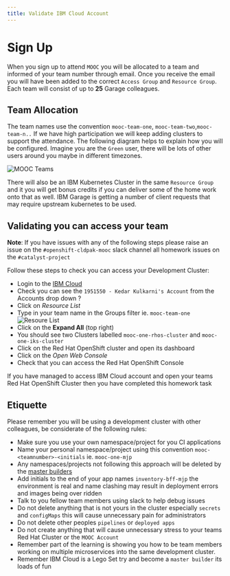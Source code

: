 ```yaml
---
title: Validate IBM Cloud Account
---
```


# Sign Up

When you sign up to attend `MOOC` you will be allocated to a team and informed of your team number through email. Once you receive the email you will have been added to the correct `Access Group` and `Resource Group`. Each team will consist of up to **25** Garage colleagues.

## Team Allocation

The team names use the convention `mooc-team-one`, `mooc-team-two`,`mooc-team-n..` If we have high participation we will keep adding clusters to support the attendance. The following diagram helps to explain how you will be configured. Imagine you are the `Green` user, there will be lots of other users around you maybe in different timezones.

![MOOC Teams](moocteams.png)

There will also be an IBM Kubernetes Cluster in the same `Resource Group` and it you will get bonus credits if you can deliver some of the home work onto that as well. IBM Garage is getting a number of client requests that may require upstream kubernetes to be used.

## Validating you can access your team

<InlineNotification>

**Note**: If you have issues with any of the following steps please raise an issue on the `#openshift-cldpak-mooc` slack channel all homework issues on the `#catalyst-project`

</InlineNotification>

Follow these steps to check you can access your Development Cluster:

- Login to the [IBM Cloud](https://cloud.ibm.com)
- Check you can see the `1951550 - Kedar Kulkarni's Account` from the Accounts drop down ?
- Click on *Resource List*
- Type in your team name in the Groups filter ie. `mooc-team-one`
![Resoure List](resourcelist.png)
- Click on the **Expand All** (top right)
- You should see two Clusters labelled `mooc-one-rhos-cluster` and `mooc-one-iks-cluster`
- Click on the Red Hat OpenShift cluster and open its dashboard
- Click on the *Open Web Console*
- Check that you can access the Red Hat OpenShift Console

<InlineNotification kind="success">

If you have managed to access IBM Cloud account and open your teams Red Hat OpenShift Cluster then you have completed this homework task

</InlineNotification>

## Etiquette

Please remember you will be using a development cluster with other colleagues, be considerate of the following rules:

- Make sure you use your own namespace/project for you CI applications
- Name your personal namespace/project using this convention `mooc-<teamnumber>-<initials` ie. `mooc-one-mjp`
- Any namespaces/projects not following this approach will be deleted by the [master builders](https://www.youtube.com/watch?v=Um-PlX6oPBQ)
- Add initials to the end of your app names `inventory-bff-mjp` the environment is real and name clashing may result in deployment errors and images being over ridden
- Talk to you fellow team members using slack to help debug issues
- Do not delete anything that is not yours in the cluster especially `secrets` and `configMaps` this will cause unnecessary pain for administrators
- Do not delete other peoples `pipelines` or `deployed apps`
- Do not create anything that will cause unnecessary stress to your teams Red Hat Cluster or the `MOOC Account`
- Remember part of the learning is showing you how to be team members working on multiple microservices into the same development cluster.
- Remember IBM Cloud is a Lego Set try and become a `master builder` its loads of fun

